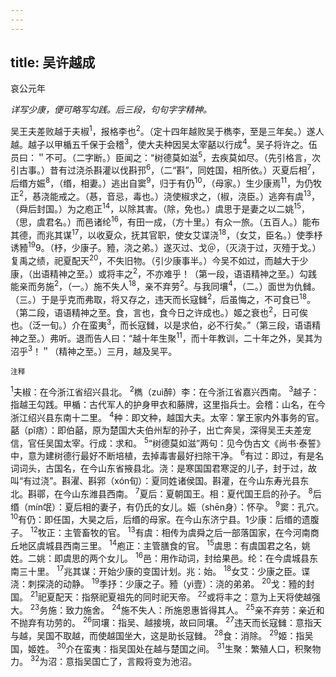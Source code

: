 ```yaml
---
---
---
```

title: 吴许越成
---



哀公元年

*详写少康，便可略写勾践。后三段，句句字字精神。*

吴王夫差败越于夫椒<sup>1</sup>，报格李也<sup>2</sup>。（定十四年越败吴于檇李，至是三年矣。）遂人越。越子以甲楯五千保于会稽<sup>3</sup>，使大夫种因吴太宰嚭以行成<sup>4</sup>。吴子将许之。伍员曰：＂不可。（二字断。）臣闻之：“树德莫如滋<sup>5</sup>，去疾莫如尽。（先引格言，次引古事。）昔有过浇杀斟灌以伐斟邘<sup>6</sup>，（二“斟”，同姓国，相所依。）灭夏后相<sup>7</sup>，后缗方娠<sup>8</sup>，（缗，相妻。）逃出自窦<sup>9</sup>，归于有仍<sup>10</sup>，（母家。）生少康焉<sup>11</sup>，为仍牧正<sup>2</sup>，惎浇能戒之。（惎，音忌，毒也。）浇使椒求之，（椒，浇臣。）逃奔有虞<sup>13</sup>，（舜后封国。）为之庖正<sup>14</sup>，以除其害。（除，免也。）虞思于是妻之以二姚<sup>15</sup>，（思，虞君名。）而邑诸纶<sup>16</sup>，有田一成，（方十里。）有众一旅。（五百人。）能布其德，而兆其谋<sup>17</sup>，以收夏众，抚其官职，使女艾谍浇<sup>18</sup>，（女艾，臣名。）使季杼诱豷<sup>19</sup>9。（杼，少康子。豷，浇之弟。）遂灭过、戈＠，（灭浇于过，灭殪于戈。）复禹之绩，祀夏配天<sup>20</sup>，不失旧物。（引少康事半。）今吴不如过，而越大于少康，（出语精神之至。）或将丰之<sup>2</sup>，不亦难乎！（第一段，语语精神之至。）勾践能亲而务施<sup>2</sup>，（一。）施不失人<sup>18</sup>，亲不弃劳<sup>2</sup>。与我同壤<sup>4</sup>，（二。）面世为仇雠。（三。）于是乎克而弗取，将又存之，违天而长寇雠<sup>2</sup>，后虽悔之，不可食已<sup>18</sup>。（第二段，语语精神之至。食，言也，食今日之许成也。）姬之衰也<sup>2</sup>，日可俟也。（泛一旬。）介在蛮夷<sup>3</sup>，而长寇雠，以是求伯，必不行矣。”（第三段，语语精神之至。）弗听。退而告人曰：“越十年生聚<sup>11</sup>，而十年教训，二十年之外，吴其为沼乎<sup>3</sup>！＂（精神之至。）三月，越及吴平。

<sup>注释</sup>

<sup>1</sup>夫椒：在今浙江省绍兴县北。
<sup>2</sup>檇（zuì醉）李：在今浙江省嘉兴西南。
<sup>3</sup>越子：指越王勾践。甲楯：古代军人的护身甲衣和藤牌，这里指兵士。会稽：山名，在今浙江绍兴县东南十二里。
<sup>4</sup>种：即文种，越国大夫。太宰：掌王家内外事务的官。嚭（pǐ痞）：即伯嚭，原为楚国大夫伯州犁的孙子，出亡奔吴，深得吴王夫差宠信，官任吴国太宰。行成：求和。
<sup>5</sup>“树德莫如滋”两句：见今伪古文《尚书·泰誓》中，意为建树德行最好不断培植，去掉毒害最好扫除干净。
<sup>6</sup>有过：即过，有是名词词头，古国名，在今山东省掖县北。浇：是寒国国君寒浞的儿子，封于过，故叫“有过浇”。斟濯、斟郛（xón旬）：夏同姓诸侯国。斟灌，在今山东寿光县东北。斟鄩，在今山东潍县西南。
<sup>7</sup>夏后：夏朝国王。相：夏代国王启的孙子。
<sup>8</sup>后缗（mín氓）：夏后相的妻子，有仍氏的女儿。娠（shēn身）：怀孕。
<sup>9</sup>窦：孔穴。
<sup>10</sup>有仍：即任国，大昊之后，后缗的母家。在今山东济宁县。1少康：后缗的遗腹子。
<sup>12</sup>牧正：主管畜牧的官。
<sup>13</sup>有虞：相传为虞舜之后一部落国家，在今河南商丘地区虞城县西南三里。
<sup>14</sup>庖正：主管膳食的官。
<sup>15</sup>虞思：有虞国君之名，姚姓。二姚：即虞思的两个女儿。
<sup>16</sup>邑：用作动词，封给果邑。纶：在今虞城县东南三十里。
<sup>17</sup>兆其谋：开始少康的变国计划。兆：始。
<sup>18</sup>女艾：少康之臣。谍浇：刺探浇的动静。
<sup>19</sup>季抒：少康之子。豷（yì壹）：浇的弟弟。
<sup>20</sup>戈：豷的封国。
<sup>21</sup>祀夏配天：指祭祀夏祖先的同时祀天帝。
<sup>22</sup>或将丰之：意为上天将使越强大。
<sup>23</sup>务施：致力施舍。
<sup>24</sup>施不失人：所施恩惠皆得其人。
<sup>25</sup>亲不弃劳：亲近和不抛弃有功劳的。
<sup>26</sup>同壤：指吴、越接境，故曰同壤。
<sup>27</sup>违天而长寇雠：意指天与越，吴国不取越，而使越国坐大，这是助长寇雠。
<sup>28</sup>食：消除。
<sup>29</sup>姬：指吴国，姬姓。
<sup>30</sup>介在蛮夷：指吴国处在越与楚国之间。
<sup>31</sup>生聚：繁殖人口，积聚物力。
<sup>32</sup>为沼：意指吴国亡了，言殿将变为池沼。